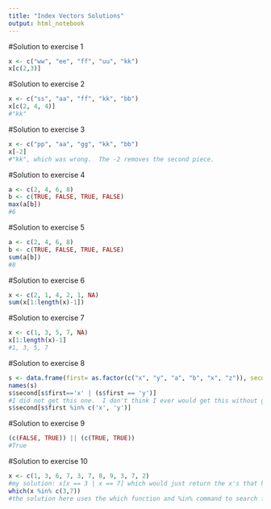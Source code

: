 ```yaml
---
title: "Index Vectors Solutions"
output: html_notebook
---
```

#Solution to exercise 1
```r
x <- c("ww", "ee", "ff", "uu", "kk")
x[c(2,3)]
```
#Solution to exercise 2
```r
x <- c("ss", "aa", "ff", "kk", "bb")
x[c(2, 4, 4)]
#"kk"
```
#Solution to exercise 3
```r
x <- c("pp", "aa", "gg", "kk", "bb")
x[-2]
#"kk", which was wrong.  The -2 removes the second piece.  
```
#Solution to exercise 4
```r
a <- c(2, 4, 6, 8) 
b <- c(TRUE, FALSE, TRUE, FALSE)
max(a[b])
#6
```
#Solution to exercise 5
```r
a <- c(2, 4, 6, 8) 
b <- c(TRUE, FALSE, TRUE, FALSE)
sum(a[b])
#8
```
#Solution to exercise 6
```r
x <- c(2, 1, 4, 2, 1, NA)
sum(x[1:length(x)-1])
```
#Solution to exercise 7
```r
x <- c(1, 3, 5, 7, NA)
x[1:length(x)-1]
#1, 3, 5, 7
```
#Solution to exercise 8
```r
s <- data.frame(first= as.factor(c("x", "y", "a", "b", "x", "z")), second=c(2, 4, 6, 8, 10, 12))
names(s)
s$second[s$first=='x' | (s$first == 'y')]
#I did not get this one.  I don't think I ever would get this without googling or looking at stack overflow
s$second[s$first %in% c('x', 'y')]
```
#Solution to exercise 9
```r
(c(FALSE, TRUE)) || (c(TRUE, TRUE))
#True
```
#Solution to exercise 10
```r
x <- c(1, 3, 6, 7, 3, 7, 8, 9, 3, 7, 2)
#my solution: x[x == 3 | x == 7] which would just return the x's that have the value of 3 and 7
which(x %in% c(3,7))
#the solution here uses the which function and %in% command to search for the 3's and 7's in x and return their position
```


